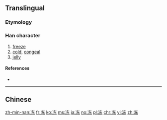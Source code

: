 {{also|凍}}
==Translingual==

===Etymology===
{{Han simp|凍|f=東|t=东}}

===Han character===
{{Han char|rn=15|rad=冫|as=05|sn=7|four=30104|canj=IMKD|ids=⿰[[冫]][[东]]}}

# [[freeze]]
# [[cold]], [[congeal]]
# [[jelly]]

====References====
* {{Han ref|kx=0132.071|hdz=10295.150|uh=51BB|ud=20923}}

----

==Chinese==
{{zh-see|凍}}

[[zh-min-nan:冻]]
[[fr:冻]]
[[ko:冻]]
[[ms:冻]]
[[ja:冻]]
[[no:冻]]
[[pl:冻]]
[[chr:冻]]
[[vi:冻]]
[[zh:冻]]